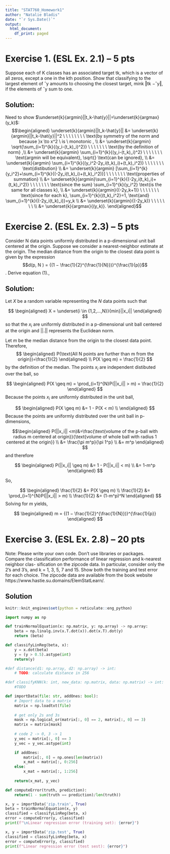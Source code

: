 ```yaml
---
title: "STAT760_Homework1"
author: "Natalie Bladis"
date: "`r Sys.Date()`"
output:
  html_document:
    df_print: paged
---
```



# Exercise 1. (ESL Ex. 2.1) – 5 pts
Suppose each of K classes has an associated target tk, which is a vector of all zeros,
except a one in the kth position. Show that classifying to the largest element of ˆy amounts to choosing the closest target, mink ‖tk −ˆy‖, if the elements of ˆy sum to one.

## Solution:
Need to show $\underset{k}{argmin}||t_k-\hat{y}||=\underset{k}{argmax}(y_k)$:
$$\begin{aligned}
\underset{k}{argmin}||t_k-\hat{y}|| &= \underset{k}{argmin}||t_k-\hat{y}||^2 \ \ \ \ \ \ \ \  \text{by symmetry of the norm and because }x \to x^2 \ is  \ monotonic , \\
&= \underset{k}{argmin} \sqrt{\sum_{i=1}^{k}{(y_i-(t_k)_i)^2}} \ \ \ \ \ \ \ \text{by the definition of norm} ,\\
&= \underset{k}{argmin} \sum_{i=1}^{k}{(y_i-(t_k)_i)^2} \ \ \ \ \ \ \ \text{argmin will be equivalent}, \sqrt{} \text{can be ignored}, \\
&= \underset{k}{argmin} \sum_{i=1}^{k}{(y_i^2-2y_i(t_k)_i)+(t_k)_i^2)} \ \ \ \ \ \ \ \text{distibution} \\
&= \underset{k}{argmin} [\sum_{i=1}^{k}{y_i^2}+\sum_{i=1}^{k}{(-2y_i(t_k)_i)+(t_k)_i^2)}] \ \ \ \ \ \ \ \text{properties of summation} \\
&= \underset{k}{argmin}\sum_{i=1}^{k}{(-2y_i(t_k)_i)+(t_k)_i^2)} \ \ \ \ \ \ \ \text{since the sum} \sum_{i=1}^{k}{y_i^2} \text{is the same for all classes k}, \\
&= \underset{k}{argmin}{(-2y_k+1)} \ \ \ \ \ \ \ \text{since for each k}, \sum_{i=1}^{k}{(t_k)_i^2}=1, \text{and} \sum_{i=1}^{k}{(-2y_i(t_k)_i)}=y_k \\
&= \underset{k}{argmin}{(-2y_k)} \ \ \ \ \ \ \ \\
&= \underset{k}{argmax}{(y_k)}.
\end{aligned}$$

# Exercise 2. (ESL Ex. 2.3) – 5 pts
Consider N data points uniformly distributed in a p-dimensional unit ball centered at the origin. Suppose we consider a nearest-neighbor estimate at the origin. The median distance from the origin to the closest data point is given by the expression
$$d(p, N ) = {(1 − \frac{1}{2}^{\frac{1}{N}})}^{\frac{1}{p}}$$.
Derive equation (1).,

## Solution:

Let $X$ be a random variable representing the $N$ data points such that 

$$ \begin{aligned}
X = \underset{i \in {1,2,...,N}}{min}||x_i||
\end{aligned}
$$
so that the $x_i$ are uniformly distributed in a p-dimensional unit ball centered at the origin and $||.||$ represents the Euclidean norm. 

Let $m$ be the median distance from the origin to the closest data point. Therefore, 
$$ \begin{aligned}
P(\text{All N points are further than m from the origin})=\frac{1}{2}
\end{aligned} \\
P(X \geq m) = \frac{1}{2}
$$
by the definition of the median. The points $x_i$ are independent distibuted over the ball, so

$$ \begin{aligned}
P(X \geq m) = \prod_{i=1}^{N}P(||x_i|| > m) = \frac{1}{2}
\end{aligned}
$$
Because the points $x_i$ are uniformly distributed in the unit ball, 

$$ \begin{aligned}
P(X \geq m) &= 1 - P(X < m) \\
\end{aligned}
$$
Because the points are uniformly distributed over the unit ball in p-dimensions, 

$$\begin{aligned}
P(||x_i|| <m)&=\frac{\text{volume of the p-ball with radius m centered at origin}}{\text{volume of whole ball with radius 1 centered at the origin}} \\
&= \frac{\pi m^p}{\pi 1^p} \\
&= m^p
\end{aligned}
$$
and therefore

$$
\begin{aligned}
P(||x_i|| \geq m) &= 1 - P(||x_i|| < m) \\
&= 1-m^p
\end{aligned}
$$

So,

$$ 
\begin{aligned}
\frac{1}{2} &= P(X \geq m)  \\
\frac{1}{2} &= \prod_{i=1}^{N}P(||x_i|| > m) \\
\frac{1}{2} &= (1-m^p)^N
\end{aligned}
$$
Solving for $m$ yields, 

$$ 
\begin{aligned}
m = {(1 − \frac{1}{2}^{\frac{1}{N}})}^{\frac{1}{p}}
\end{aligned}
$$

# Exercise 3. (ESL Ex. 2.8) – 20 pts
Note: Please write your own code. Don’t use libraries or packages.
Compare the classification performance of linear regression and k-nearest neighbor clas-
sification on the zipcode data. In particular, consider only the 2’s and 3’s, and k = 1, 3, 5, 7
and 15. Show both the training and test error for each choice. The zipcode data are
available from the book website https://www.hastie.su.domains/ElemStatLearn/.

## Solution

```r
knitr::knit_engines$set(python = reticulate::eng_python)
```

```python
import numpy as np

def trainNormalEquation(x: np.matrix, y: np.array) -> np.array:
	beta = np.linalg.inv(x.T.dot(x)).dot(x.T).dot(y)
	return (beta)

def classifyLinReg(beta, x):
	y = x.dot(beta)
	y = (y > 0.5).astype(int)
	return(y)

#def distance(d1: np.array, d2: np.array) -> int:
	# TODO: calculate distance in 256 

#def classifyKNN(k: int, new_data: np.matrix, data: np.matrix) -> int:
	#TODO

def importData(file: str, addOnes: bool):
	# Import data to a matrix
	matrix = np.loadtxt(file)
	
	# get only 2s and 3s
	mask = np.logical_or(matrix[:, 0] == 2, matrix[:, 0] == 3)
	matrix = matrix[mask]
	
	# code 2 -> 0, 3 -> 1
	y_vec = matrix[:, 0] == 3
	y_vec = y_vec.astype(int)

	if addOnes:
		matrix[:, 0] = np.ones(len(matrix))
		x_mat = matrix[:, 0:256]
	else:
		x_mat = matrix[:, 1:256]
	
	return(x_mat, y_vec)

def computeError(truth, prediction):
	return(1 - sum(truth == prediction)/len(truth))

x, y = importData('zip.train', True)
beta = trainNormalEquation(x, y)
classified = classifyLinReg(beta, x)
error = computeError(y, classified)
print(f"\nLinear regression error (training set): {error}")

x, y = importData('zip.test', True)
classified = classifyLinReg(beta, x)
error = computeError(y, classified)
print(f"Linear regression error (test sest): {error}")
```
